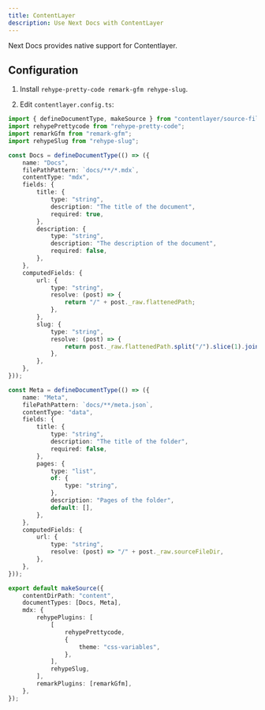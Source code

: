 ```yaml
---
title: ContentLayer
description: Use Next Docs with ContentLayer
---
```


Next Docs provides native support for Contentlayer.

## Configuration

1. Install `rehype-pretty-code remark-gfm rehype-slug`.

2. Edit `contentlayer.config.ts`:

```ts
import { defineDocumentType, makeSource } from "contentlayer/source-files";
import rehypePrettycode from "rehype-pretty-code";
import remarkGfm from "remark-gfm";
import rehypeSlug from "rehype-slug";

const Docs = defineDocumentType(() => ({
    name: "Docs",
    filePathPattern: `docs/**/*.mdx`,
    contentType: "mdx",
    fields: {
        title: {
            type: "string",
            description: "The title of the document",
            required: true,
        },
        description: {
            type: "string",
            description: "The description of the document",
            required: false,
        },
    },
    computedFields: {
        url: {
            type: "string",
            resolve: (post) => {
                return "/" + post._raw.flattenedPath;
            },
        },
        slug: {
            type: "string",
            resolve: (post) => {
                return post._raw.flattenedPath.split("/").slice(1).join("/");
            },
        },
    },
}));

const Meta = defineDocumentType(() => ({
    name: "Meta",
    filePathPattern: `docs/**/meta.json`,
    contentType: "data",
    fields: {
        title: {
            type: "string",
            description: "The title of the folder",
            required: false,
        },
        pages: {
            type: "list",
            of: {
                type: "string",
            },
            description: "Pages of the folder",
            default: [],
        },
    },
    computedFields: {
        url: {
            type: "string",
            resolve: (post) => "/" + post._raw.sourceFileDir,
        },
    },
}));

export default makeSource({
    contentDirPath: "content",
    documentTypes: [Docs, Meta],
    mdx: {
        rehypePlugins: [
            [
                rehypePrettycode,
                {
                    theme: "css-variables",
                },
            ],
            rehypeSlug,
        ],
        remarkPlugins: [remarkGfm],
    },
});
```
